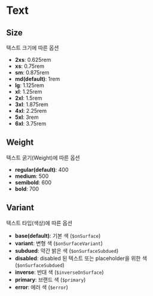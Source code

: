 
# Text

<Canvas withToolbar withSource="open">
  <Story id="components-text--base" />
</Canvas>

<ArgsTable story={PRIMARY_STORY} />

## Size

텍스트 크기에 따른 옵션

- **2xs**: 0.625rem
- **xs**: 0.75rem
- **sm**: 0.875rem
- **md(default)**: 1rem
- **lg**: 1.125rem
- **xl**: 1.25rem
- **2xl**: 1.5rem
- **3xl**: 1.875rem
- **4xl**: 2.25rem
- **5xl**: 3rem
- **6xl**: 3.75rem

<Canvas withSource="none">
  <Story id="components-text--size" />
</Canvas>

## Weight

텍스트 굵기(Weight)에 따른 옵션

- **regular(default)**: 400
- **medium**: 500
- **semibold**: 600
- **bold**: 700

<Canvas withSource="none">
  <Story id="components-text--weight" />
</Canvas>

## Variant

텍스트 타입(색상)에 따른 옵션

- **base(default)**: 기본 색 (`$onSurface`)
- **variant**: 변형 색 (`$onSurfaceVariant`)
- **subdued**: 약간 밝은 색 (`$onSurfaceSubdued`)
- **disabled**: disabled 된 텍스트 또는 placeholder을 위한 색 (`$onSurfaceSubdued`)
- **inverse**: 반대 색 (`$inverseOnSurface`)
- **primary**: 브랜드 색 (`$primary`)
- **error**: 에러 색 (`$error`)

<Canvas withSource="none">
  <Story id="components-text--variant" />
</Canvas>
